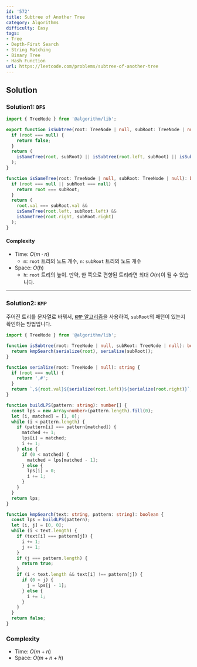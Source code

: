 ```yaml
---
id: '572'
title: Subtree of Another Tree
category: Algorithms
difficulty: Easy
tags:
- Tree
- Depth-First Search
- String Matching
- Binary Tree
- Hash Function
url: https://leetcode.com/problems/subtree-of-another-tree
---
```


## Solution

### Solution1: `DFS`

```typescript filename="solution.ts" copy
import { TreeNode } from '@algorithm/lib';

export function isSubtree(root: TreeNode | null, subRoot: TreeNode | null): boolean {
  if (root === null) {
    return false;
  }
  return (
    isSameTree(root, subRoot) || isSubtree(root.left, subRoot) || isSubtree(root.right, subRoot)
  );
}

function isSameTree(root: TreeNode | null, subRoot: TreeNode | null): boolean {
  if (root === null || subRoot === null) {
    return root === subRoot;
  }
  return (
    root.val === subRoot.val &&
    isSameTree(root.left, subRoot.left) &&
    isSameTree(root.right, subRoot.right)
  );
}
```

#### Complexity

- Time: $O(m \cdot n)$
  - `m`: `root` 트리의 노드 개수, `n`: `subRoot` 트리의 노드 개수
- Space: $O(h)$
  - `h`: `root` 트리의 높이. 만약, 한 쪽으로 편향된 트리라면 최대 $O(n)$이 될 수 있습니다.

---

### Solution2: `KMP`

주어진 트리를 문자열로 바꿔서, [`KMP` 알고리즘](https://en.wikipedia.org/wiki/Knuth%E2%80%93Morris%E2%80%93Pratt_algorithm)을 사용하여,
`subRoot`의 패턴이 있는지 확인하는 방법입니다.

```typescript filename="solution.ts" copy
import { TreeNode } from '@algorithm/lib';

function isSubtree(root: TreeNode | null, subRoot: TreeNode | null): boolean {
  return kmpSearch(serialize(root), serialize(subRoot));
}

function serialize(root: TreeNode | null): string {
  if (root === null) {
    return ',#';
  }
  return `,${root.val}${serialize(root.left)}${serialize(root.right)}`;
}

function buildLPS(pattern: string): number[] {
  const lps = new Array<number>(pattern.length).fill(0);
  let [i, matched] = [1, 0];
  while (i < pattern.length) {
    if (pattern[i] === pattern[matched]) {
      matched += 1;
      lps[i] = matched;
      i += 1;
    } else {
      if (0 < matched) {
        matched = lps[matched - 1];
      } else {
        lps[i] = 0;
        i += 1;
      }
    }
  }
  return lps;
}

function kmpSearch(text: string, pattern: string): boolean {
  const lps = buildLPS(pattern);
  let [i, j] = [0, 0];
  while (i < text.length) {
    if (text[i] === pattern[j]) {
      i += 1;
      j += 1;
    }
    if (j === pattern.length) {
      return true;
    }
    if (i < text.length && text[i] !== pattern[j]) {
      if (0 < j) {
        j = lps[j - 1];
      } else {
        i += 1;
      }
    }
  }
  return false;
}
```

### Complexity

- Time: $O(m + n)$
- Space: $O(m + n + h)$

